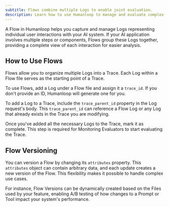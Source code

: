 ```yaml
---
subtitle: Flows combine multiple Logs to enable joint evaluation.
description: Learn how to use Humanloop to manage and evaluate complex AI use cases such as Retrieval-Augmented Generation (RAG) or language agents.
---
```


A Flow in Humanloop helps you capture and manage Logs representing individual user interactions with your AI system. If your AI application involves multiple steps or components, Flows group these Logs together, providing a complete view of each interaction for easier analysis.

## How to Use Flows

Flows allow you to organize multiple Logs into a Trace. Each Log within a Flow file serves as the starting point of a Trace.

To use Flows, add a Log under a Flow file and assign it a `trace_id`. If you don't provide an ID, Humanloop will generate one for you.

<EndpointRequestSnippet endpoint="POST /flows/log" />

To add a Log to a Trace, include the `trace_parent_id` property in the Log request's body. This `trace_parent_id` can reference a Flow Log or any Log that already exists in the Trace you are modifying.

Once you've added all the necessary Logs to the Trace, mark it as complete. This step is required for Monitoring Evaluators to start evaluating the Trace.

## Flow Versioning

You can version a Flow by changing its `attributes` property. This `attributes` object can contain arbitrary data, and each update creates a new version of the Flow. This flexibility makes it possible to handle complex use cases.

For instance, Flow Versions can be dynamically created based on the Files used by your feature, enabling A/B testing of how changes to a Prompt or Tool impact your system's performance.